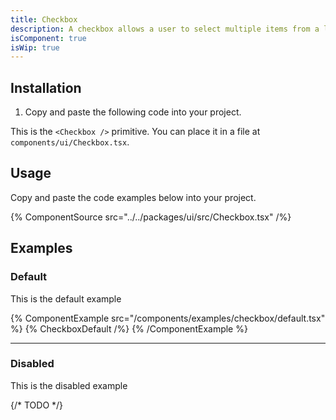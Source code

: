 ```yaml
---
title: Checkbox
description: A checkbox allows a user to select multiple items from a list of individual items, or to mark one individual item as selected.
isComponent: true
isWip: true
---
```


## Installation

1. Copy and paste the following code into your project.

This is the `<Checkbox />` primitive. You can place it in a file at `components/ui/Checkbox.tsx`.

## Usage

Copy and paste the code examples below into your project.

{% ComponentSource src="../../packages/ui/src/Checkbox.tsx" /%}

## Examples

### Default

This is the default example

{% ComponentExample src="/components/examples/checkbox/default.tsx" %}
{% CheckboxDefault /%}
{% /ComponentExample %}

---

### Disabled

This is the disabled example

{/* TODO */}
